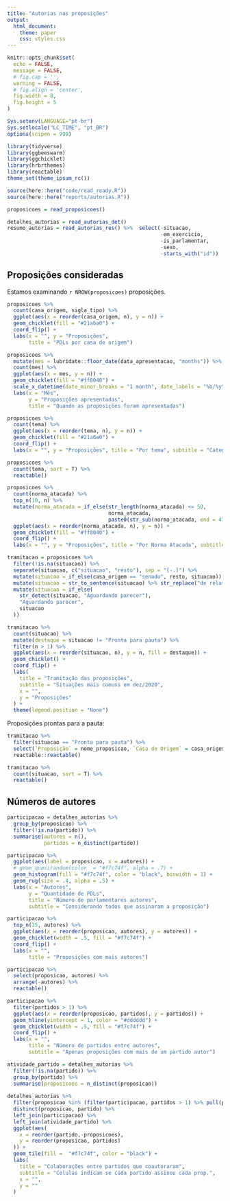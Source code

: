 ```yaml
---
title: "Autorias nas proposições"
output:
  html_document:
    theme: paper
    css: styles.css
---
```


```r
knitr::opts_chunk$set(
  echo = FALSE,
  message = FALSE,
  # fig.cap = '',
  warning = FALSE,
  # fig.align = 'center',
  fig.width = 8,
  fig.height = 5
)

Sys.setenv(LANGUAGE="pt-br")
Sys.setlocale("LC_TIME", "pt_BR")
options(scipen = 999)
```

```r
library(tidyverse)
library(ggbeeswarm)
library(ggchicklet)
library(hrbrthemes)
library(reactable)
theme_set(theme_ipsum_rc())

source(here::here("code/read_ready.R"))
source(here::here("reports/autorias.R"))
```

```r
proposicoes = read_proposicoes()  

detalhes_autorias = read_autorias_det()
resumo_autorias = read_autorias_res() %>%  select(-situacao,
                                                  -em_exercicio,
                                                  -is_parlamentar,
                                                  -sexo,
                                                  -starts_with("id"))
```

## Proposições consideradas

Estamos examinando `r NROW(proposicoes)` proposições.

```r
proposicoes %>% 
  count(casa_origem, sigla_tipo) %>% 
  ggplot(aes(x = reorder(casa_origem, n), y = n)) + 
  geom_chicklet(fill = "#21a6a0") + 
  coord_flip() + 
  labs(x = "", y = "Proposições", 
       title = "PDLs por casa de origem")
```


```r
proposicoes %>% 
  mutate(mes = lubridate::floor_date(data_apresentacao, "months")) %>% 
  count(mes) %>% 
  ggplot(aes(x = mes, y = n)) + 
  geom_chicklet(fill = "#ff8040") + 
  scale_x_datetime(date_minor_breaks = "1 month", date_labels = "%b/%y") + 
  labs(x = "Mês", 
       y = "Proposições apresentadas", 
       title = "Quando as proposições foram apresentadas")
```

```r
proposicoes %>% 
  count(tema) %>% 
  ggplot(aes(x = reorder(tema, n), y = n)) + 
  geom_chicklet(fill = "#21a6a0") + 
  coord_flip() + 
  labs(x = "", y = "Proposições", title = "Por tema", subtitle = "Categorização para o relatório")
```

```r
proposicoes %>% 
  count(tema, sort = T) %>% 
  reactable()
```


```r
proposicoes %>% 
  count(norma_atacada) %>% 
  top_n(10, n) %>% 
  mutate(norma_atacada = if_else(str_length(norma_atacada) <= 50, 
                                 norma_atacada, 
                                 paste0(str_sub(norma_atacada, end = 47), "..."))) %>% 
  ggplot(aes(x = reorder(norma_atacada, n), y = n)) + 
  geom_chicklet(fill = "#ff8040") + 
  coord_flip() + 
  labs(x = "", y = "Proposições", title = "Por Norma Atacada", subtitle = "Norma a ser suspendida")
```


```r
tramitacao = proposicoes %>%
  filter(!is.na(situacao)) %>%
  separate(situacao, c("situacao", "resto"), sep = "[-.]") %>%
  mutate(situacao = if_else(casa_origem == "senado", resto, situacao)) %>%
  mutate(situacao = str_to_sentence(situacao) %>% str_replace("de relator", "do relator") %>% str_replace("Retirada", "Retirado") %>% str_trim()) %>%
  mutate(situacao = if_else(
    str_detect(situacao, "Aguardando parecer"),
    "Aguardando parecer",
    situacao
  ))

tramitacao %>% 
  count(situacao) %>%
  mutate(destaque = situacao != "Pronta para pauta") %>% 
  filter(n > 1) %>%
  ggplot(aes(x = reorder(situacao, n), y = n, fill = destaque)) +
  geom_chicklet() +
  coord_flip() +
  labs(
    title = "Tramitação das proposições",
    subtitle = "Situações mais comuns em dez/2020",
    x = "",
    y = "Proposições"
  ) + 
  theme(legend.position = "None")
```

Proposições prontas para a pauta:

```r
tramitacao %>% 
  filter(situacao == "Pronta para pauta") %>% 
  select(`Proposição` = nome_proposicao, `Casa de Origem` = casa_origem) %>% 
  reactable::reactable()
```

```r
tramitacao %>% 
  count(situacao, sort = T) %>%
  reactable()
```


## Números de autores

```r
participacao = detalhes_autorias %>%
  group_by(proposicao) %>% 
  filter(!is.na(partido)) %>% 
  summarise(autores = n(), 
            partidos = n_distinct(partido))
```

```r
participacao %>%
  ggplot(aes(label = proposicao, x = autores)) +
  # geom_quasirandom(color  = "#f7c74f", alpha = .7) +
  geom_histogram(fill = "#f7c74f", color = "black", binwidth = 1) +
  geom_rug(size = .4, alpha = .5) + 
  labs(x = "Autores",
       y = "Quantidade de PDLs",
       title = "Número de parlamentares autores",
       subtitle = "Considerando todos que assinaram a proposição")
```

```r
participacao %>% 
  top_n(15, autores) %>% 
  ggplot(aes(x = reorder(proposicao, autores), y = autores)) + 
  geom_chicklet(width = .5, fill = "#f7c74f") +
  coord_flip() + 
  labs(x = "", 
       title = "Proposições com mais autores")
```
```r
participacao %>% 
  select(proposicao, autores) %>% 
  arrange(-autores) %>% 
  reactable()
```


```r
participacao %>% 
  filter(partidos > 1) %>% 
  ggplot(aes(x = reorder(proposicao, partidos), y = partidos)) + 
  geom_hline(yintercept = 1, color = "#dddddd") + 
  geom_chicklet(width = .5, fill = "#f7c74f") +
  coord_flip() + 
  labs(x = "", 
       title = "Número de partidos entre autores", 
       subtitle = "Apenas proposições com mais de um partido autor")
```
```r
atividade_partido = detalhes_autorias %>% 
  filter(!is.na(partido)) %>% 
  group_by(partido) %>% 
  summarise(proposicoes = n_distinct(proposicao))
  
detalhes_autorias %>%
  filter(proposicao %in% (filter(participacao, partidos > 1) %>% pull(proposicao))) %>%
  distinct(proposicao, partido) %>%
  left_join(participacao) %>%
  left_join(atividade_partido) %>%
  ggplot(aes(
    x = reorder(partido,-proposicoes),
    y = reorder(proposicao, partidos)
  )) +
  geom_tile(fill =  "#f7c74f", color = "black") +
  labs(
    title = "Colaborações entre partidos que coautoraram",
    subtitle = "Células indicam se cada partido assinou cada prop.",
    x = "",
    y = ""
  )
```

